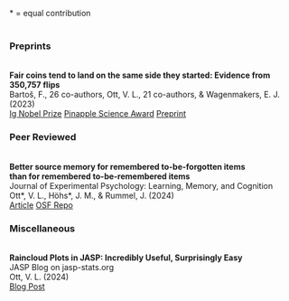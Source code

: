  
\* = equal contribution
<br>
<br>

### Preprints
<br>
**Fair coins tend to land on the same side they started: Evidence from 350,757 flips**  
Bartoš, F., 26 co-authors, Ott, V. L., 21 co-authors, & Wagenmakers, E. J. (2023)  
[Ig Nobel Prize](https://improbable.com/ig/winners/#ig2024){.btn .btn-outline-light .btn-sm role="button" target="_blank"}
[Pinapple Science Award](https://www.bayesianspectacles.org/coin-tossing-paper-wins-chinese-ignobel-pineapple-award/){.btn .btn-outline-light .btn-sm role="button" target="_blank"}
[Preprint](https://arxiv.org/abs/2310.04153){.btn .btn-outline-light .btn-sm role="button" target="_blank"}
<br>

### Peer Reviewed
<br>
**Better source memory for remembered to-be-forgotten items  
than for remembered to-be-remembered items**  
Journal of Experimental Psychology: Learning, Memory, and Cognition  
Ott\*, V. L., Höhs\*, J. M., & Rummel, J. (2024)  
[Article](https://osf.io/v7wp2){.btn .btn-outline-light .btn-sm role="button" target="_blank"}
[OSF Repo](https://osf.io/mg8ed/){.btn .btn-outline-light .btn-sm role="button" target="_blank"}
<br>

### Miscellaneous
<br>
**Raincloud Plots in JASP: Incredibly Useful, Surprisingly Easy**  
JASP Blog on jasp-stats.org  
Ott, V. L. (2024)  
[Blog Post](https://jasp-stats.org/2024/07/26/raincloud-plots-in-jasp-incredibly-useful-surprisingly-easy/){.btn .btn-outline-light .btn-sm role="button" target="_blank"}